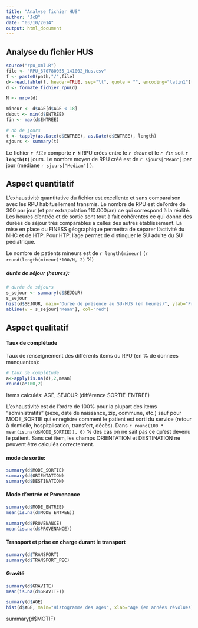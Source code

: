 ```yaml
---
title: "Analyse fichier HUS"
author: "JcB"
date: "03/10/2014"
output: html_document
---
```


Analyse du fichier HUS
----------------------

```r

source("rpu_xml.R")
file <- "RPU_670780055_141002_Hus.csv"
f <- paste0(path,"/",file)
d<-read.table(f, header=TRUE, sep="\t", quote = "", encoding="latin1")
d <- formate_fichier_rpu(d)

N <- nrow(d)

mineur <- d$AGE[d$AGE < 18]
debut <- min(d$ENTREE)
fin <- max(d$ENTREE)

# nb de jours
t <- tapply(as.Date(d$ENTREE), as.Date(d$ENTREE), length)
sjours <- summary(t)


```

Le fichier _`r file`_ comporte __`r N`__ RPU crées entre le _`r debut`_ et le _`r fin`_ soit __`r length(t)`__ jours. Le nombre moyen de RPU créé est de `r sjours["Mean"]` par jour (médiane `r sjours["Median"]` ).

Aspect quantitatif
------------------

L'exhaustivité quantitative du fichier est excellente et sans comparaison avec les RPU habituellement transmis. Le nombre de RPU est del'ordre de 300 par jour (et par extrapolation 110.000/an) ce qui correspond à la réalité. Les heures d'entrée et de sortie sont tout à fait cohérentes ce qui donne des durées de séjour très comparables a celles des autres établissement. La mise en place du FINESS géographique permettra de séparer l'activité du NHC et de HTP. Pour HTP, l'age permet de distinguer le SU adulte du SU pédiatrique.

Le nombre de patients mineurs est de `r length(mineur)` (`r round(length(mineur)*100/N, 2)` %)

##### durée de séjour (heures):

```r
# durée de séjours
s_sejour <- summary(d$SEJOUR)
s_sejour
hist(d$SEJOUR, main="Durée de présence au SU-HUS (en heures)", ylab="Fréquence", xlab="Heures", col="gray", border="white")
abline(v = s_sejour["Mean"], col="red")

```

Aspect qualitatif
-----------------

#### Taux de complétude

Taux de renseignement des différents items du RPU (en % de données manquantes):
```r
# taux de complétude
a<-apply(is.na(d),2,mean)
round(a*100,2)
```
Items calculés: AGE, SEJOUR (différence SORTIE-ENTREE)

L'exhaustivité est de l'ordre de 100% pour la plupart des items "administratifs" (sexe, date de naissance, zip, commune, etc.) sauf pour MODE_SORTIE qui enregistre comment le patient est sorti du service (retour à domicile, hospitalisation, transfert, décès). Dans `r round(100 * mean(is.na(d$MODE_SORTIE)), 0)` % des cas on ne sait pas ce qu'est devenu le patient. Sans cet item, les champs ORIENTATION et DESTINATION ne peuvent être calculés correctement.

#### mode de sortie:

```r
summary(d$MODE_SORTIE)
summary(d$ORIENTATION)
summary(d$DESTINATION)
```

#### Mode d'entrée et Provenance

```r
summary(d$MODE_ENTREE)
mean(is.na(d$MODE_ENTREE))

summary(d$PROVENANCE)
mean(is.na(d$PROVENANCE))
```

#### Transport et prise en charge durant le transport
```r
summary(d$TRANSPORT)
summary(d$TRANSPORT_PEC)
```

#### Gravité
```r
summary(d$GRAVITE)
mean(is.na(d$GRAVITE))
```

```r
summary(d$AGE)
hist(d$AGE, main="Histogramme des ages", xlab="Age (en années révolues)", ylab="fréquence", col="gray", border="white")
```





summary(d$MOTIF)

